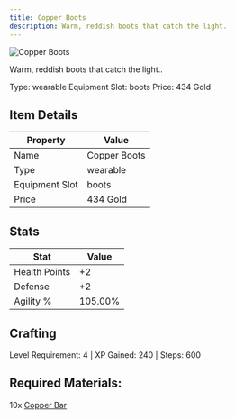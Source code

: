 ```yaml
---
title: Copper Boots
description: Warm, reddish boots that catch the light.
---
```


<div className="flex items-start gap-6 mb-8">
  <div className="flex-shrink-0">
    <img src="/assets/resources/smithing/copper_boots.png" alt="Copper Boots" className="w-24 h-24 border rounded-lg" />
  </div>
  <div className="flex-1">
    <div className="space-y-2">
      <p className="text-lg text-muted-foreground">Warm, reddish boots that catch the light..</p>
      <div className="flex flex-wrap gap-4 text-sm">
        <span className="px-2 py-1 bg-green-100 dark:bg-green-900 rounded-md">
          Type: wearable
        </span>
        <span className="px-2 py-1 bg-purple-100 dark:bg-purple-900 rounded-md">
          Equipment Slot: boots
        </span>
        <span className="px-2 py-1 bg-yellow-100 dark:bg-yellow-900 rounded-md">
          Price: 434 Gold
        </span>
      </div>
    </div>
  </div>
</div>

## Item Details
| Property | Value |
|----------|-------|
| Name | Copper Boots |
| Type | wearable |
| Equipment Slot | boots |
| Price | 434 Gold |

## Stats
| Stat | Value |
|------|-------|
| Health Points | +2 |
| Defense | +2 |
| Agility % | 105.00% |

## Crafting
Level Requirement: 4 | XP Gained: 240 | Steps: 600

## Required Materials:
10x [Copper Bar](/docs/resources/individual/copper_bar)

